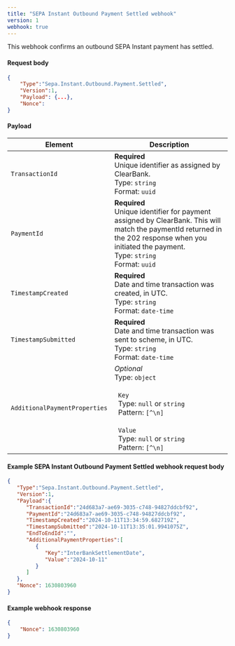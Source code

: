 ```yaml
---
title: "SEPA Instant Outbound Payment Settled webhook"
version: 1
webhook: true
---
```


This webhook confirms an outbound SEPA Instant payment has settled.

#### Request body

```json
{
    "Type":"Sepa.Instant.Outbound.Payment.Settled",
    "Version":1,
    "Payload": {...},
    "Nonce":
}
```

#### Payload
| Element                 | Description     |
|-------------------------|-----------------|
| `TransactionId` |**Required**<br />Unique identifier as assigned by ClearBank.<br/>Type: `string`<br/>Format: `uuid` |
| `PaymentId` |**Required**<br />Unique identifier for payment assigned by ClearBank. This will match the paymentId returned in the 202 response when you initiated the payment.<br/>Type: `string` <br/>Format: `uuid`|
| `TimestampCreated`   | **Required**<br />Date and time transaction was created, in UTC.<br /> Type: `string`<br/>Format: `date-time`|
| `TimestampSubmitted`   | **Required**<br />Date and time transaction was sent to scheme, in UTC.<br /> Type: `string`<br/>Format: `date-time`|
| `AdditionalPaymentProperties`   | *Optional*<br />Type: `object`<br/><br/>&nbsp;&nbsp;`Key`<br/>&nbsp;&nbsp;Type: `null` or `string`<br/>&nbsp;&nbsp;Pattern: `[^\n]`<br/><br/>&nbsp;&nbsp;`Value`<br/>&nbsp;&nbsp;Type: `null` or `string`<br/>&nbsp;&nbsp;Pattern: `[^\n]`|

#### Example SEPA Instant Outbound Payment Settled webhook request body

```json
{
   "Type":"Sepa.Instant.Outbound.Payment.Settled",
   "Version":1,
   "Payload":{
      "TransactionId":"24d683a7-ae69-3035-c748-94827ddcbf92",
      "PaymentId":"24d683a7-ae69-3035-c748-94827ddcbf92",
      "TimestampCreated":"2024-10-11T13:34:59.682719Z",
      "TimestampSubmitted":"2024-10-11T13:35:01.9941075Z",
      "EndToEndId":"",
      "AdditionalPaymentProperties":[
         {
            "Key":"InterBankSettlementDate",
            "Value":"2024-10-11"
         }
      ]
   },
   "Nonce": 1630803960
}
```

#### Example webhook response
```json
{
    "Nonce": 1630803960
}
```